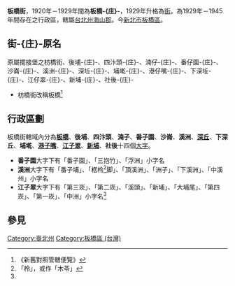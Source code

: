 '''板橋街'''，1920年－1929年間為'''板橋-{庄}-'''，1929年升格為[[臺灣街庄制|街]]。為1929年－1945年間存在之行政區，轄屬[[臺北州|台北州]][[海山郡|海山郡]]。今[[新北市|新北市]][[板橋區_(台灣)|板橋區]]。

==街-{庄}-原名==
原屬擺接堡之枋橋街、後埔-{庄}-、四汴頭-{庄}-、湳仔-{庄}-、番仔園-{庄}-、沙崙-{庄}-、溪洲-{庄}-、深坵-{庄}-、埔墘-{庄}-、港仔嘴-{庄}-、下深坵-{庄}-、江仔翠-{庄}-、新埔-{庄}-、社後-{庄}-
*枋橋街改稱板橋<ref name="#1">《新舊對照管轄便覽》</ref>

==行政區劃==
板橋街轄域內分為'''[[板橋_(新北市)|板橋]]'''、'''後埔'''、'''四汴頭'''、'''湳子'''、'''番子園'''、'''沙崙'''、'''溪洲'''、'''[[新板橋車站特定專用區|深丘]]'''、'''下深丘'''、'''埔墘'''、'''[[港子嘴|港子嘴]]'''、'''[[江子翠|江子翠]]'''、'''[[新埔里_(新北市)|新埔]]'''、'''社後'''十四個[[大字_(行政區劃)|大字]]。

*'''番子園'''大字下有「番子園」、「三抱竹」、「浮洲」小字名
*'''溪洲'''大字下有「番子埔」、「楛柃<ref>「柃」，或作「木苓」</ref>脚」、「頂溪洲」、「洲子」、「下溪洲」、「中溪州」小字名
*'''江子翠'''大字下有「第三崁」、「第二崁」、「溪頭」、「新埔」、「大埔尾」、「第四崁」、「第一崁」、「中洲」小字名<ref name="#1"/>

== 參見 ==
{{reflist}}
{{臺北州}}

[[Category:臺北州|Category:臺北州]]
[[Category:板橋區_(台灣)|Category:板橋區 (台灣)]]